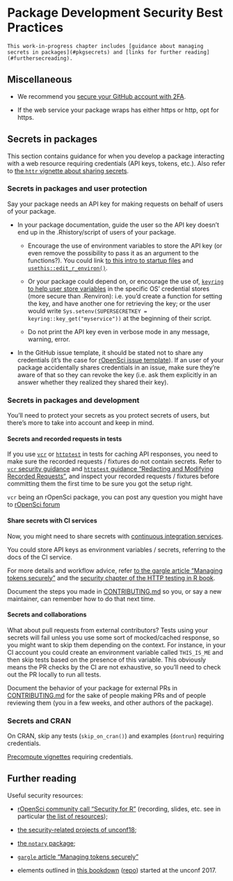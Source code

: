 # Package Development Security Best Practices

```block
This work-in-progress chapter includes [guidance about managing secrets in packages](#pkgsecrets) and [links for further reading](#furthersecreading).
```

## Miscellaneous

* We recommend you [secure your GitHub account with 2FA](https://help.github.com/articles/securing-your-account-with-two-factor-authentication-2fa/).

* If the web service your package wraps has either https or http, opt for https.

## Secrets in packages {#pkgsecrets}

This section contains guidance for when you develop a package interacting with a web resource requiring credentials (API keys, tokens, etc.). Also refer to [the `httr` vignette about sharing secrets](https://httr.r-lib.org/articles/secrets.html).

### Secrets in packages and user protection

Say your package needs an API key for making requests on behalf of users of your package.

* In your package documentation, guide the user so the API key doesn't end up in the .Rhistory/script of users of your package.

    * Encourage the use of environment variables to store the API key (or even remove the possibility to pass it as an argument to the functions?). You could link [to this intro to startup files](https://rstats.wtf/r-startup.html) and [`usethis::edit_r_environ()`](https://usethis.r-lib.org/reference/edit.html).
    
    * Or your package could depend on, or encourage the use of, [`keyring` to help user store variables](https://github.com/r-lib/keyring#readme) in the specific OS' credential stores (more secure than .Renviron): i.e. you'd create a function for setting the key, and have another one for retrieving the key; or the user would write `Sys.setenv(SUPERSECRETKEY = keyring::key_get("myservice"))` at the beginning of their script.
    
    * Do not print the API key even in verbose mode in any message, warning, error.

* In the GitHub issue template, it should be stated not to share any credentials (it's the case for [rOpenSci issue template](https://docs.ropensci.org/rodev/reference/use_ro_github.html)). If an user of your package accidentally shares credentials in an issue, make sure they're aware of that so they can revoke the key (i.e. ask them explicitly in an answer whether they realized they shared their key).

### Secrets in packages and development

You'll need to protect your secrets as you protect secrets of users, but there's more to take into account and keep in mind.

#### Secrets and recorded requests in tests

If you use [`vcr`](https://docs.ropensci.org/vcr/) or [`httptest`](https://enpiar.com/r/httptest/) in tests for caching API responses, you need to make sure the recorded requests / fixtures do not contain secrets. Refer to [`vcr` security guidance](https://books.ropensci.org/http-testing/security-chapter.html) and [`httptest` guidance "Redacting and Modifying Recorded Requests"](https://enpiar.com/r/httptest/articles/redacting.html), and inspect your recorded requests / fixtures before committing them the first time to be sure you got the setup right.

`vcr` being an rOpenSci package, you can post any question you might have to [rOpenSci forum](https://discuss.ropensci.org/)

#### Share secrets with CI services

Now, you might need to share secrets with [continuous integration services](#ci).

You could store API keys as environment variables / secrets, referring to the docs of the CI service.

For more details and workflow advice, refer [to the gargle article "Managing tokens securely"](https://gargle.r-lib.org/articles/articles/managing-tokens-securely.html) and the [security chapter of the HTTP testing in R book](https://books.ropensci.org/http-testing/security-chapter.html).

Document the steps you made in [CONTRIBUTING.md](#friendlyfiles) so you, or say a new maintainer, can remember how to do that next time.

#### Secrets and collaborations

What about pull requests from external contributors? Tests using your secrets will fail unless you use some sort of mocked/cached response, so you might want to skip them depending on the context. For instance, in your CI account you could create an environment variable called `THIS_IS_ME` and then skip tests based on the presence of this variable. This obviously means the PR checks by the CI are not exhaustive, so you'll need to check out the PR locally to run all tests.

Document the behavior of your package for external PRs in [CONTRIBUTING.md](#friendlyfiles) for the sake of people making PRs and of people reviewing them (you in a few weeks, and other authors of the package).

### Secrets and CRAN

On CRAN, skip any tests (`skip_on_cran()`) and examples (`dontrun`) requiring credentials.

[Precompute vignettes](https://ropensci.org/technotes/2019/12/08/precompute-vignettes/) requiring credentials.

## Further reading {#furthersecreading}

Useful security resources:

* [rOpenSci community call "Security for R"](https://ropensci.org/commcalls/2019-05-07/) (recording, slides, etc. see in particular [the list of resources](https://ropensci.org/blog/2019/04/09/commcall-may2019/#resources));

* [the security-related projects of unconf18](https://ropensci.org/blog/2018/06/06/unconf18_recap_2/);

* [the `notary` package](https://ropensci.org/blog/2017/07/25/notary/);

* [`gargle` article "Managing tokens securely"](gargle.r-lib.org/articles/articles/managing-tokens-securely.html)

* elements outlined in [this bookdown](https://ropenscilabs.github.io/r-security-practices/) ([repo](https://github.com/ropenscilabs/r-security-practices)) started at the unconf 2017.
